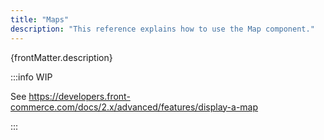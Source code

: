 ```yaml
---
title: "Maps"
description: "This reference explains how to use the Map component."
---
```


<p>{frontMatter.description}</p>

:::info WIP

See
https://developers.front-commerce.com/docs/2.x/advanced/features/display-a-map

:::
